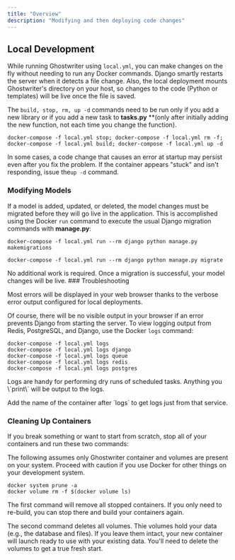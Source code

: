 ```yaml
---
title: "Overview"
description: "Modifying and then deploying code changes"
---
```


## Local Development

While running Ghostwriter using `local.yml`, you can make changes on the fly without needing to run any Docker commands. Django smartly restarts the server when it detects a file change. Also, the local deployment mounts Ghostwriter's directory on your host, so changes to the code (Python or templates) will be live once the file is saved.

The `build, stop, rm, up -d` commands need to be run only if you add a new library or if you add a new task to **tasks.py**  **(only after initially adding the new function, not each time you change the function).

`docker-compose -f local.yml stop; docker-compose -f local.yml rm -f; docker-compose -f local.yml build; docker-compose -f local.yml up -d`

In some cases, a code change that causes an error at startup may persist even after you fix the problem. If the container appears "stuck" and isn't responding, issue the`up -d` command.

### Modifying Models

If a model is added, updated, or deleted, the model changes must be migrated before they will go live in the application. This is accomplished using the Docker `run` command to execute the usual Django migration commands with **manage.py**:

`docker-compose -f local.yml run --rm django python manage.py makemigrations`

`docker-compose -f local.yml run --rm django python manage.py migrate`

<Check>
No additional work is required. Once a migration is successful, your model changes will be live.
</Check>
### Troubleshooting

Most errors will be displayed in your web browser thanks to the verbose error output configured for local deployments.

Of course, there will be no visible output in your browser if an error prevents Django from starting the server. To view logging output from Redis, PostgreSQL, and Django, use the Docker `logs` command:

```log
docker-compose -f local.yml logs
docker-compose -f local.yml logs django
docker-compose -f local.yml logs queue
docker-compose -f local.yml logs redis
docker-compose -f local.yml logs postgres
```

<Check>
Logs are handy for performing dry runs of scheduled tasks. Anything you \`print\` will be output to the logs.
</Check>

Add the name of the container after \`logs\` to get logs just from that service.

### Cleaning Up Containers

If you break something or want to start from scratch, stop all of your containers and run these two commands:

<Warning>
The following assumes only Ghostwriter container and volumes are present on your system. Proceed with caution if you use Docker for other things on your development system.
</Warning>

```log
docker system prune -a
docker volume rm -f $(docker volume ls)
```

The first command will remove all stopped containers. If you only need to re-build, you can stop there and build your containers again.

The second command deletes all volumes. Thie volumes hold your data (e.g., the database and files). If you leave them intact, your new container will launch ready to use with your existing data. You'll need to delete the volumes to get a true fresh start.
